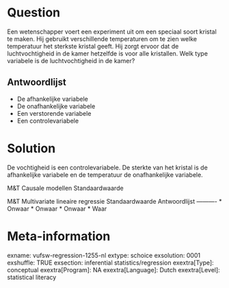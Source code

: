 Question
========
Een wetenschapper voert een experiment uit om een speciaal soort kristal te maken. Hij gebruikt verschillende temperaturen om te zien welke temperatuur het sterkste kristal geeft. Hij zorgt ervoor dat de luchtvochtigheid in de kamer hetzelfde is voor alle kristallen. Welk type variabele is de luchtvochtigheid in de kamer?

Antwoordlijst
----------
* De afhankelijke variabele
* De onafhankelijke variabele
* Een verstorende variabele
* Een controlevariabele

Solution
========

 De vochtigheid is een controlevariabele. De sterkte van het kristal is de afhankelijke variabele en de temperatuur de onafhankelijke variabele.

M&T Causale modellen Standaardwaarde

M&T Multivariate lineaire regressie Standaardwaarde
Antwoordlijst
----------
* Onwaar
* Onwaar
* Onwaar
* Waar

Meta-information
================
exname: vufsw-regression-1255-nl
extype: schoice
exsolution: 0001
exshuffle: TRUE
exsection: inferential statistics/regression
exextra[Type]: conceptual
exextra[Program]: NA
exextra[Language]: Dutch
exextra[Level]: statistical literacy

